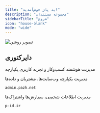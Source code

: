 ```yaml
---
title: "به پاژ خوش‌آمدید!"
description: "مجموعه‌ مستندات"
sidebarTitle: "شروع"
icon: "house-blank"
mode: "wide"
---
```


<img
  className="block dark:hidden"
  src="/images/hero-light.png"
  alt="تصویر روشن"
/>

## دایرکتوری

مدیریت هوشمند کسب‌وکار و تجربه کاربری یکپارچه

<CardGroup cols="2">
  <Card title="سامانه مدیران" icon="users-gear" href="iranarabic">
    مدیریت یکپارچه وب‌سایت‌ها، مشتریان و داده‌ها

    admin.pazh.net
  </Card>
  <Card title="سامانه کاربران" icon="users-medical" href="/admin/menu">
    مدیریت اطلاعات شخصی، سفارش‌ها واشتراک‌ها

    p-id.ir
  </Card>
</CardGroup>

